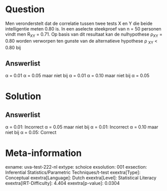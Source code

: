 Question
========

Men veronderstelt dat de correlatie tussen twee tests X en Y die beide
intelligentie meten 0.80 is. In een aselecte steekproef van n = 50
personen vindt men R~XY~ = 0.71. Op basis van dit resultaat kan de
nulhypothese ρ~XY~ = 0.80 worden verworpen ten gunste van de
alternatieve hypothese ρ ~XY~ \< 0.80 bij

Answerlist
----------

α = 0.01
α = 0.05 maar niet bij α = 0.01
α = 0.10 maar niet bij α = 0.05

Solution
========

Answerlist
----------

α = 0.01: Incorrect
α = 0.05 maar niet bij α = 0.01: Incorrect
α = 0.10 maar niet bij α = 0.05: Correct

Meta-information
================
exname: uva-test-222-nl
extype: schoice
exsolution: 001
exsection: Inferential Statistics/Parametric Techniques/t-test
exextra[Type]: Conceptual
exextra[Language]: Dutch
exextra[Level]: Statistical Literacy
exextra[IRT-Difficulty]: 4.404
exextra[p-value]: 0.0304
